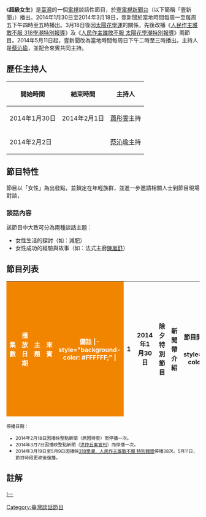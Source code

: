 {{Fanpov|time=2021-03-14T23:53:14+00:00}}
{{Unreferenced|time=2021-03-14T23:53:14+00:00}}
{{noteTA
|1=zh-hant:于小文; zh-cn:于小文: 
|G1=姓氏 
}}
{{not|超級女聲}}

{{電視節目信息框
| 颜色       = #C6C9FF
| 名稱       = 超級女生
| 英文名稱    = NEWS ON LINE 
| 別名       = 超級女生
| 圖片       = 超級女生片頭.png
| 圖片說明   = 《超級女生》開場白
| 類型       = 談話性節目
| 演出       = 各集來賓
| 主持       = [[蔡沁瑜|蔡沁瑜]]
| 製作人     = [[馬斌|馬斌]]、[[劉孋瑩|劉孋瑩]]
| 製作公司   = [[壹電視|壹電視]]
| 國家       = {{ROC-TW}}
| 語言       = [[國語|國語]]
| 旁白       = 
| 標語       = 歡迎收看《'''超級女生'''》，精采生活，一點就中。
| 季數       = 
| 集數       = 
| 監製       = [[張春華|張春華]]
| 執行製作   = [[楊士儀|楊士儀]]
| 攝影       = [[羅健瑋|羅健瑋]]、[[張炳瑞|張炳瑞]]、[[劉世華|劉世華]]
| 每集長     = 1小時（含[[廣告|廣告]]）
| 電視台     = [[壹電視新聞台|壹電視新聞台]]
| 視頻制式   = [[NTSC制式|NTSC]]
| 機位       = 
| 播出國家    = {{TWN}}
| 開始       = 2014年1月30日
| 結束       = （播出中）
| 官方網站   = 
}}
《'''超級女生'''》是[[臺灣|臺灣]]的一個[[電視|電視]]談話性節目，於[[壹電視新聞台|壹電視新聞台]]（以下簡稱「壹新聞」）播出。2014年1月30日至2014年3月18日，壹新聞於當地時間每周一至每周五下午四時至五時播出。3月18日後因[[太陽花學運|太陽花學運]]的關係，先後改播《[[人民作主誰敢不服|人民作主誰敢不服 318學潮特別報導]]》及《[[人民作主誰敢不服|人民作主誰敢不服 太陽花學潮特別報導]]》兩節目。2014年5月11日起，壹新聞改為當地時間每周日下午二時至三時播出。主持人是[[蔡沁瑜|蔡沁瑜]]，並配合來賓共同主持。

== 歷任主持人 ==
{| class="wikitable"
|-
! 開始時間 !! 結束時間 !! 主持人  
|-
|2014年1月30日
|2014年2月1日
|[[蕭彤雯|蕭彤雯]]主持
|-
|2014年2月2日
|
|[[蔡沁瑜|蔡沁瑜]]主持
|}

== 節目特性 ==
節目以「女性」為出發點，並鎖定在年輕族群，並進一步邀請相關人士到節目現場對談，

=== 談話內容 ===
該節目中大致可分為兩種談話主題：
*女性生活的探討（如：減肥）
*女性成功的經驗與故事（如：法式主廚[[陳嵐舒|陳嵐舒]]）

== 節目列表 ==
{|class="wikitable" style="width:100%"
|-
! style="color:#FFFFFF; background-color: #F28500" width= 3% | 集數
! style="color:#FFFFFF; background-color: #F28500" width= 12% | 播放日期
! style="color:#FFFFFF; background-color: #F28500" width= 19% | 主題
! style="color:#FFFFFF; background-color: #F28500" width= 14% | 來賓
! style="color:#FFFFFF; background-color: #F28500" width= 12% | 備註
|- style="background-color: #FFFFFF;" |
|align=center| 1 ||align=center| 2014年1月30日 ||align=center| 除夕特別節目 ||align=center| 新聞帶介紹 ||align=center| 節目開播，主持人為[[蕭彤雯|蕭彤雯]]
|- style="background-color: #FFFFFF;" |
|align=center| 2 ||align=center| 2014年1月31日 ||align=center| 初一特別節目 ||align=center| 新聞帶介紹 ||align=center| 主持人為[[蕭彤雯|蕭彤雯]]
|- style="background-color: #FFFFFF;" |
|align=center| 3 ||align=center| 2014年2月1日 ||align=center| 初二特別節目 ||align=center| 新聞帶介紹 ||align=center| 主持人為[[蕭彤雯|蕭彤雯]]
|- style="background-color: #FFFFFF;" |
|align=center| 4 ||align=center| 2014年2月2日 ||align=center| 雞排妹 性感炸雞排 ||align=center| [[鄭家純|鄭家純]]、[[簡至豪|簡至豪]] ||align=center| 節目進入試播階段
|- style="background-color: #FFFFFF;" |
|align=center| 5 ||align=center| 2014年2月3日 ||align=center| 美女法式主廚 超級女生 陳嵐舒 ||align=center| [[陳嵐舒|陳嵐舒]]、[[胡天蘭|胡天蘭]]、[[張嵐旭|張嵐旭]] ||align=center| 
|- style="background-color: #FFFFFF;" |
|align=center| 6 ||align=center| 2014年2月4日 ||align=center| 千奇百怪減肥法 ||align=center| [[徐天麟|徐天麟]]、[[吳明珠|吳明珠]]、[[蕭敦仁|蕭敦仁]] ||align=center| 試播階段結束，於2/10正式播出
|- style="background-color: #FFFFFF;" |
|align=center| 7 ||align=center| 2014年2月10日 ||align=center| 正妹行銷夯 知名速食店「也淪陷」？ ||align=center| [[陳小沁|陳小沁]]、[[于小文（台灣）|于小文]]、[[許聖梅|許聖梅]] ||align=center| 
|- style="background-color: #FFFFFF;" |
|align=center| 8 ||align=center| 2014年2月11日 ||align=center| 「女朋友的口頭禪」 開啟阿喜演藝生涯 ||align=center| [[林育品|林育品]] ||align=center| 
|- style="background-color: #FFFFFF;" |
|align=center| 9 ||align=center| 2014年2月12日 ||align=center| 奪金馬！瑤瑤演藝路 ||align=center| [[郭書瑤|郭書瑤]]、[[張柏瑞|張柏瑞]]、[[曾寶儀|曾寶儀]](電訪)、[[李沛旭|李沛旭]](電訪) ||align=center| 
|- style="background-color: #FFFFFF;" |
|align=center| 10 ||align=center| 2014年2月13日 ||align=center| 繼承父業！美味的古早味 ||align=center| [[蘇立旗|蘇立旗]]、[[劉玉霜|劉玉霜]]、[[廖輝英|廖輝英]]、[[張旭嵐|張旭嵐]] ||align=center| 
|- style="background-color: #FFFFFF;" |
|align=center| 11 ||align=center| 2014年2月14日 ||align=center| 馬年感情運勢 ||align=center| [[王思佳|王思佳]]、[[呂孟宗|呂孟宗]]、[[鄭雅勻|鄭雅勻]] ||align=center| 
|- style="background-color: #FFFFFF;" |
|align=center| 12 ||align=center| 2014年2月17日 ||align=center| 女孩秀髮保養之道 ||align=center| [[廖羽庭|廖羽庭]]、[[廖苑利|廖苑利]]、[[陳俊偉|陳俊偉]] ||align=center| 
|- style="background-color: #FFFFFF;" |
|align=center| 13 ||align=center| 2014年2月19日 ||align=center| 小甜甜「笑」闖星路 ||align=center| [[張可昀|張可昀]]、[[廖文婉|廖文婉]] ||align=center| 
|- style="background-color: #FFFFFF;" |
|align=center| 14 ||align=center| 2014年2月20日 ||align=center| 紫色創業夢想林庭妃 ||align=center| [[林庭妃|林庭妃]] ||align=center| 
|- style="background-color: #FFFFFF;" |
|align=center| 15 ||align=center| 2014年2月21日 ||align=center| 「豔星」于婕力求轉型 ||align=center| [[陳妤婕|陳妤婕]]、[[邱永林|邱永林]] ||align=center| 
|- style="background-color: #FFFFFF;" |
|align=center| 16 ||align=center| 2014年2月24日 ||align=center| 張艾亞.小call整形血淚 ||align=center| [[張艾亞|張艾亞]]、[[郭怡伶|郭怡伶]]、[[王篤行|王篤行]] ||align=center| 
|- style="background-color: #FFFFFF;" |
|align=center| 17 ||align=center| 2014年2月25日 ||align=center| 甲午年運勢解析 ||align=center| [[李玉珮|李玉珮]]、[[小孟老師|小孟老師]] ||align=center| 
|- style="background-color: #FFFFFF;" |
|align=center| 18 ||align=center| 2014年2月26日 ||align=center| 名師徐薇跨「藝」界 ||align=center| [[徐薇|徐薇]]、[[盛竹如|盛竹如]] ||align=center| 
|- style="background-color: #FFFFFF;" |
|align=center| 19 ||align=center| 2014年2月27日 ||align=center| 名牌精品如何挑 ||align=center| [[王瀅|王瀅]]、[[李哲政|李哲政]] ||align=center| 
|- style="background-color: #FFFFFF;" |
|align=center| 20 ||align=center| 2014年2月28日 ||align=center| 外籍配偶與新台灣之子 ||align=center| [[海倫清桃|海倫清桃]]、[[王平|王平]]、[[蕭秀玲|蕭秀玲]] ||align=center| 
|- style="background-color: #FFFFFF;" |
|align=center| 21 ||align=center| 2014年3月3日 ||align=center| 宅經濟！顧婕「行動內衣」拓商機 ||align=center| [[顧婕|顧婕]]、[[蔡英華|蔡英華]]、[[辛夷|辛夷]] ||align=center| 
|- style="background-color: #FFFFFF;" |
|align=center| 22 ||align=center| 2014年3月4日 ||align=center| 王瀅理財密技大公開 ||align=center| [[王瀅|王瀅]]、[[田大權|田大權]] ||align=center| 
|- style="background-color: #FFFFFF;" |
|align=center| 23 ||align=center| 2014年3月5日 ||align=center| 求好「孕」拚生馬寶寶 ||align=center| [[林秀琴|林秀琴]]、[[吳明珠|吳明珠]]、[[張明揚|張明揚]] ||align=center| 
|- style="background-color: #FFFFFF;" |
|align=center| 24 ||align=center| 2014年3月6日 ||align=center| Kimiko舞蹈界最美性感女神 ||align=center| [[Kimiko|Kimiko]] ||align=center| 
|- style="background-color: #FFFFFF;" |
|align=center| 25 ||align=center| 2014年3月10日 ||align=center| 睡不好！如何克服睡眠障礙 ||align=center| [[盧燕俐|盧燕俐]]、[[李信謙|李信謙]]、[[洪素卿|洪素卿]] ||align=center| 
|- style="background-color: #FFFFFF;" |
|align=center| 26 ||align=center| 2014年3月11日 ||align=center| 戀愛必修學分 ||align=center| [[女王_(人物)|女王]]、[[H_(作家)|H]] ||align=center| 
|- style="background-color: #FFFFFF;" |
|align=center| 27 ||align=center| 2014年3月12日 ||align=center| 女性夢幻職業「空服員」 ||align=center| [[劉平|劉平]]、[[Fiona|Fiona]]、[[Kathy|Kathy]] ||align=center| 
|- style="background-color: #FFFFFF;" |
|align=center| 28 ||align=center| 2014年3月13日 ||align=center| 水噹噹~美女部落客 ||align=center| [[崔咪|崔咪]]、[[陳韻如|陳韻如]] ||align=center| 
|- style="background-color: #FFFFFF;" |
|align=center| 29 ||align=center| 2014年3月14日 ||align=center| 韓劇.台劇規模差別大 ||align=center| [[張心瑜|張心瑜]]、[[許聖梅|許聖梅]]、[[邱永林|邱永林]] ||align=center| 
|- style="background-color: #FFFFFF;" |
|align=center| 30 ||align=center| 2014年3月17日 ||align=center| 小模裸照門 ||align=center| [[洪蓉|馬友蓉]]、[[呂文婉|呂文婉]]、[[H_(作家)|H]] ||align=center| 
|- style="background-color: #FFFFFF;" |
|align=center| 31 ||align=center| 2014年3月18日 ||align=center| 剩女的逆襲 ||align=center| [[邱明玉|邱明玉]]、[[H_(作家)|H]]、[[許聖梅|許聖梅]] ||align=center| 
|- style="background-color: #FFFFFF;" |
|align=center| 32 ||align=center| 2014年5月11日 ||align=center| 揭密豪門媳 ||align=center| [[許聖梅|許聖梅]]、[[江中博|江中博]]、[[王時齊|王時齊]] ||align=center| 
|- style="background-color: #FFFFFF;" |
|align=center| 33 ||align=center| 2014年5月18日 ||align=center| 婆媳相處之道 ||align=center| [[柯以柔|柯以柔]]、[[廖輝英|廖輝英]]、[[邱永林|邱永林]] ||align=center| 
|}

<small>停播日期：
*2014年2月18日因播映整點新聞（原因待查）而停播一次。
*2014年3月7日因播映整點新聞（[[洪仲丘案|洪仲丘案宣判]]）而停播一次。
*2014年3月19日至5月9日因播映[[318學潮．人民作主誰敢不服_特別報導|318學潮．人民作主誰敢不服 特別報導]]停播38次。5月11日，節目時段更改後復播。</small>

== 註解 ==
{{reflist}}



{{電視節目的變遷|
|電視台={{flagicon|ROC}}壹電視新聞台
|播放檔次=星期一至星期五15:00-16:00
|節目名稱=NEWS ON LINE 超級女生<br />（2014.01.30 - 2014.03.18）<br />（播映中）
|上一節目=[[整點新聞|整點新聞]]<br />（2013年9月16日 - 2014年1月29日）
|下一節目=[[人民作主誰敢不服|人民作主誰敢不服<br />周間下午時段]]<br />（2014年3月19日 - 2014年4月11日）
}}

{{電視節目的變遷|
|電視台={{flagicon|ROC}}壹電視新聞台
|播放檔次=星期日14:00-15:00
|節目名稱=NEWS ON LINE 超級女生<br />（2014.05.11 - 至今）<br />（播映中）
|上一節目=[[看見心台灣|看見心台灣]]<br />（2014年2月1日 - 2014年5月10日）
|下一節目=
}}

{{壹電視自製節目}}
[[分類:壹電視節目|I一]]
[[Category:臺灣談話節目|Category:臺灣談話節目]]